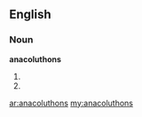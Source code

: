 ==English==

===Noun===
'''anacoluthons'''

# {{plural of|anacoluthon}}
# {{alternative spelling of|anacolouthons}}

[[ar:anacoluthons]]
[[my:anacoluthons]]